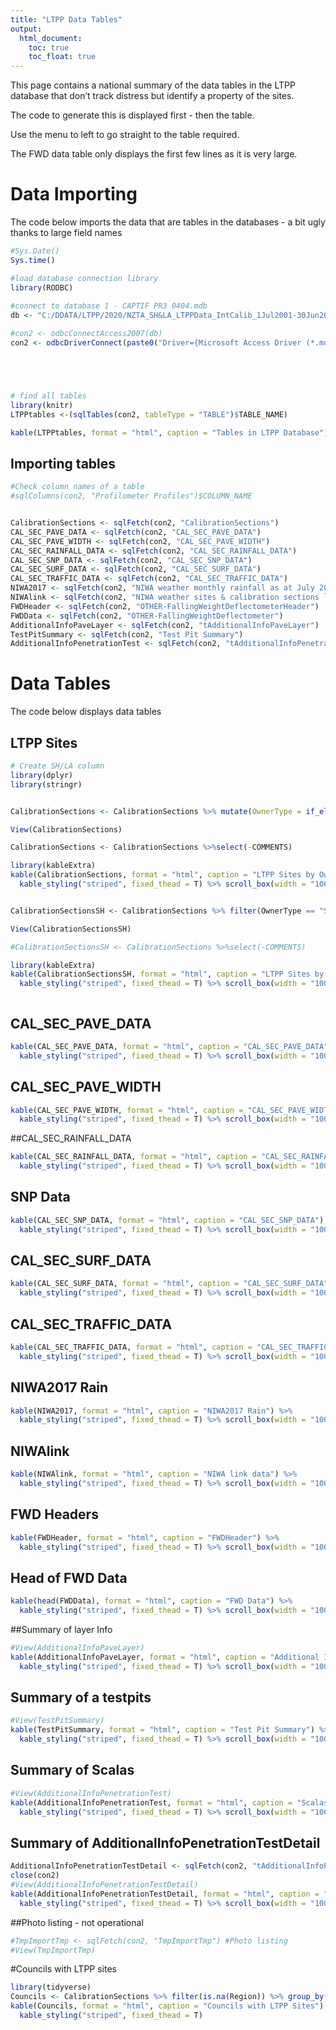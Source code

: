 ```yaml
---
title: "LTPP Data Tables"
output:
  html_document:
    toc: true
    toc_float: true
---
```

This page contains a national summary of the data tables in the LTPP database that don't track distress but identify a property of the sites.  

The code to generate this is displayed first - then the table.  
  
Use the menu to left to go straight to the table required.    

The FWD data table only displays the first few lines as it is very large.   

# Data Importing
The code below imports the data that are tables in the databases - a bit ugly thanks to large field names

```r

#Sys.Date()
Sys.time()

#load database connection library
library(RODBC)
 
#connect to database 1 - CAPTIF PR3 0404.mdb
db <- "C:/DDATA/LTPP/2020/NZTA_SH&LA_LTPPData_IntCalib_1Jul2001-30Jun2020.mdb"

#con2 <- odbcConnectAccess2007(db)
con2 <- odbcDriverConnect(paste0("Driver={Microsoft Access Driver (*.mdb, *.accdb)}; DBQ=", db))





# find all tables
library(knitr)
LTPPtables <-(sqlTables(con2, tableType = "TABLE")$TABLE_NAME)

kable(LTPPtables, format = "html", caption = "Tables in LTPP Database")

```

## Importing tables

```r

#Check column names of a table 
#sqlColumns(con2, "Profilometer Profiles")$COLUMN_NAME


CalibrationSections <- sqlFetch(con2, "CalibrationSections")
CAL_SEC_PAVE_DATA <- sqlFetch(con2, "CAL_SEC_PAVE_DATA")
CAL_SEC_PAVE_WIDTH <- sqlFetch(con2, "CAL_SEC_PAVE_WIDTH")
CAL_SEC_RAINFALL_DATA <- sqlFetch(con2, "CAL_SEC_RAINFALL_DATA")
CAL_SEC_SNP_DATA <- sqlFetch(con2, "CAL_SEC_SNP_DATA")
CAL_SEC_SURF_DATA <- sqlFetch(con2, "CAL_SEC_SURF_DATA")
CAL_SEC_TRAFFIC_DATA <- sqlFetch(con2, "CAL_SEC_TRAFFIC_DATA")
NIWA2017 <- sqlFetch(con2, "NIWA weather monthly rainfall as at July 2017")
NIWAlink <- sqlFetch(con2, "NIWA weather sites & calibration sections link")
FWDHeader <- sqlFetch(con2, "OTHER-FallingWeightDeflectometerHeader")
FWDData <- sqlFetch(con2, "OTHER-FallingWeightDeflectometer")
AdditionalInfoPaveLayer <- sqlFetch(con2, "tAdditionalInfoPaveLayer")
TestPitSummary <- sqlFetch(con2, "Test Pit Summary")
AdditionalInfoPenetrationTest <- sqlFetch(con2, "tAdditionalInfoPenetrationTest")


```

# Data Tables 
The code below displays data tables

## LTPP Sites

```r

# Create SH/LA column
library(dplyr)
library(stringr)


CalibrationSections <- CalibrationSections %>% mutate(OwnerType = if_else((str_detect(CAL_SECTION_ID, "CAL")|str_detect(CAL_SECTION_ID, "CS")), "SH", "LA")) %>% arrange(OwnerType, CAL_SECTION_ID)

View(CalibrationSections)

CalibrationSections <- CalibrationSections %>%select(-COMMENTS)

library(kableExtra)
kable(CalibrationSections, format = "html", caption = "LTPP Sites by OwnerType and ID") %>%
  kable_styling("striped", fixed_thead = T) %>% scroll_box(width = "100%", height = "500px")


CalibrationSectionsSH <- CalibrationSections %>% filter(OwnerType == "SH") %>% arrange(`RoadName/SH`, RS, CAL_SECTION_ID)

View(CalibrationSectionsSH)

#CalibrationSectionsSH <- CalibrationSections %>%select(-COMMENTS)

library(kableExtra)
kable(CalibrationSectionsSH, format = "html", caption = "LTPP Sites by SH, RS and ID") %>%
  kable_styling("striped", fixed_thead = T) %>% scroll_box(width = "100%", height = "500px")



```

## CAL_SEC_PAVE_DATA

```r

kable(CAL_SEC_PAVE_DATA, format = "html", caption = "CAL_SEC_PAVE_DATA") %>%
  kable_styling("striped", fixed_thead = T) %>% scroll_box(width = "100%", height = "500px")
```

## CAL_SEC_PAVE_WIDTH

```r


kable(CAL_SEC_PAVE_WIDTH, format = "html", caption = "CAL_SEC_PAVE_WIDTH") %>%
  kable_styling("striped", fixed_thead = T) %>% scroll_box(width = "100%", height = "500px")
```

##CAL_SEC_RAINFALL_DATA

```r

kable(CAL_SEC_RAINFALL_DATA, format = "html", caption = "CAL_SEC_RAINFALL_DATA") %>%
  kable_styling("striped", fixed_thead = T) %>% scroll_box(width = "100%", height = "500px")
```

## SNP Data
```r

kable(CAL_SEC_SNP_DATA, format = "html", caption = "CAL_SEC_SNP_DATA") %>%
  kable_styling("striped", fixed_thead = T) %>% scroll_box(width = "100%", height = "500px")
```
## CAL_SEC_SURF_DATA
```r
kable(CAL_SEC_SURF_DATA, format = "html", caption = "CAL_SEC_SURF_DATA") %>%
  kable_styling("striped", fixed_thead = T) %>% scroll_box(width = "100%", height = "500px")
```

## CAL_SEC_TRAFFIC_DATA
```r

kable(CAL_SEC_TRAFFIC_DATA, format = "html", caption = "CAL_SEC_TRAFFIC_DATA") %>%
  kable_styling("striped", fixed_thead = T) %>% scroll_box(width = "100%", height = "500px")
```

## NIWA2017 Rain
```r
kable(NIWA2017, format = "html", caption = "NIWA2017 Rain") %>%
  kable_styling("striped", fixed_thead = T) %>% scroll_box(width = "100%", height = "500px")
```

## NIWAlink
```r
kable(NIWAlink, format = "html", caption = "NIWA link data") %>%
  kable_styling("striped", fixed_thead = T) %>% scroll_box(width = "100%", height = "500px")
```

## FWD Headers

```r

kable(FWDHeader, format = "html", caption = "FWDHeader") %>%
  kable_styling("striped", fixed_thead = T) %>% scroll_box(width = "100%", height = "500px")
```

## Head of FWD Data

```r
kable(head(FWDData), format = "html", caption = "FWD Data") %>%
  kable_styling("striped", fixed_thead = T) %>% scroll_box(width = "100%", height = "500px")
```

##Summary of layer Info
```r
#View(AdditionalInfoPaveLayer)
kable(AdditionalInfoPaveLayer, format = "html", caption = "Additional Info on Pavement Layers") %>%
  kable_styling("striped", fixed_thead = T) %>% scroll_box(width = "100%", height = "500px")
```


## Summary of a testpits
```r
#View(TestPitSummary)
kable(TestPitSummary, format = "html", caption = "Test Pit Summary") %>%
  kable_styling("striped", fixed_thead = T) %>% scroll_box(width = "100%", height = "500px")
```

## Summary of Scalas
```r
#View(AdditionalInfoPenetrationTest)
kable(AdditionalInfoPenetrationTest, format = "html", caption = "Scalas") %>%
  kable_styling("striped", fixed_thead = T) %>% scroll_box(width = "100%", height = "500px")
```


## Summary of AdditionalInfoPenetrationTestDetail
```r
AdditionalInfoPenetrationTestDetail <- sqlFetch(con2, "tAdditionalInfoPenetrationTestDetail")
close(con2)
#View(AdditionalInfoPenetrationTestDetail)
kable(AdditionalInfoPenetrationTestDetail, format = "html", caption = "AdditionalInfoPenetrationTestDetail") %>%
  kable_styling("striped", fixed_thead = T) %>% scroll_box(width = "100%", height = "500px")
```


##Photo listing - not operational
```r
#TmpImportTmp <- sqlFetch(con2, "TmpImportTmp") #Photo listing
#View(TmpImportTmp)
```

#Councils with LTPP sites

```r

library(tidyverse)
Councils <- CalibrationSections %>% filter(is.na(Region)) %>% group_by(NMA) %>% summarise()
kable(Councils, format = "html", caption = "Councils with LTPP Sites") %>%
  kable_styling("striped", fixed_thead = T) 
```

